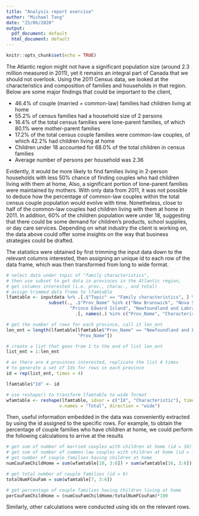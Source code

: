 ```yaml
---
title: "Analysis report exercise"
author: "Michael Tang"
date: "25/06/2020"
output:
  pdf_document: default
  html_document: default
---
```


```r
knitr::opts_chunk$set(echo = TRUE)
```

The Atlantic region might not have a significant population size (around 2.3 million measured in 2011), yet it remains an integral part of Canada that we should not overlook. Using the 2011 Census data, we looked at the characteristics and composition of families and households in that region. Below are some major findings that could be important to the client, 

* 46.4% of couple (married + common-law) families had children living at home
* 55.2% of census families had a household size of 2 persons
* 16.4% of the total census families were lone-parent families, of which 80.1% were mother-parent families
* 17.2% of the total census couple families were common-law couples, of which 42.2% had children living at home
* Children under 18 accounted for 68.0% of the total children in census families
* Average number of persons per household was 2.36

Evidently, it would be more likely to find families living in 2-person households with less 50% chance of finding couples who had children living with them at home, Also, a significant portion of lone-parent families were maintained by mothers. With only data from 2011, it was not possible to deduce how the percentage of common-law couples within the total census couple population would evolve with time. Nonetheless, close to half of the common-law couples had children living with them at home in 2011. In addition, 60% of the children population were under 18, suggesting that there could be some demand for children's products, school supplies, or day care services. Depending on what industry the client is working on, the data above could offer some insights on the way that business strategies could be drafted.  

The statistics were obtained by first trimming the input data down to the relevant columns interested, then assigning an unique id to each row of the data frame, which was then transformed from long to wide format. 

```r
# select data under topic of "family characteristics", 
# then use subset to get data in provinces in the Atlantic region,
# get columns interested (i.e. prov., charac., and total)
# assign trimmed data frame to lfamtable 
lfamtable <- inputdata %>% .[.$"Topic" == "Family characteristics", ] %>%
                subset(., .$"Prov_Name" %in% c("New Brunswick", "Nova Scotia", 
                        "Prince Edward Island", "Newfoundland and Labrador")) %>%
                          .[, names(.) %in% c("Prov_Name", "Characteristic", "Total")] 

# get the number of rows for each province, call it len_ent
len_ent = length(lfamtable[lfamtable$"Prov_Name" == "Newfoundland and Labrador", 
                           "Prov_Name"])

# create a list that goes from 1 to the end of list len_ent
list_ent = 1:len_ent

# as there are 4 provinces interested, replicate the list 4 times
# to generate a set of Ids for rows in each province
id = rep(list_ent, times = 4)

lfamtable$"Id" <- id

# use reshape() to transform lfamtable to wide format
wfamtable <- reshape(lfamtable, idvar = c("Id", "Characteristic"), timevar = "Prov_Name", 
                    v.names = "Total", direction = "wide")
```

Then, useful information embedded in the data was conveniently extracted by using the id assigned to the specific rows. For example, to obtain the percentage of couple families who have children at home, we could perform the following calculations to arrive at the results
```r
# get sum of number of married couples with children at home (id = 10)
# get sum of number of common-law couples with children at home (id = 16)
# get number of couple families having children at home 
numCouFamChildHome = sum(wfamtable[10, 3:6]) + sum(wfamtable[16, 3:6])

# get total number of couple families (id = 6)	
totalNumFCouFam = sum(wfamtable[7, 3:6])

# get percentage of couple families having children living at home
perCouFamChildHome = (numCouFamChildHome/totalNumFCouFam)*100

```

Similarly, other calculations were conducted using ids on the relevant rows. 
